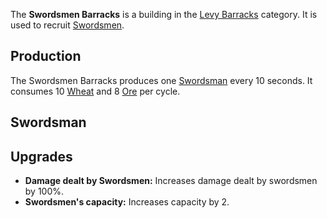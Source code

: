{{Infobox building
| name = Swordsmen Barracks
| image = [[File:Swordsmen_barracks.png]]
| category = Levy Barracks
| cycle = 10s
| capacity = 4
| build_cost = 15 [[Wheat]], 100 [[Wood]], 50 [[Ore]]
| description = Recruits swordsmen.
}}

The '''Swordsmen Barracks''' is a building in the [[Levy Barracks]] category. It is used to recruit [[Swordsman|Swordsmen]].

== Production ==
The Swordsmen Barracks produces one [[Swordsman]] every 10 seconds. It consumes 10 [[Wheat]] and 8 [[Ore]] per cycle.

== Swordsman ==
{{Infobox unit
| name = Swordsman
| image = 
| type = Warrior
| hp = 80
| dps = 13
| trait = +2% to damage dealt by Swordsmen for each Swordsman on the battlefield.
}}

== Upgrades ==
* '''Damage dealt by Swordsmen:''' Increases damage dealt by swordsmen by 100%.
* '''Swordsmen's capacity:''' Increases capacity by 2.